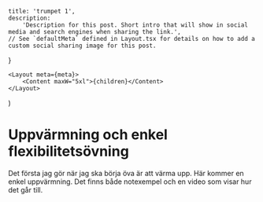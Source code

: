 
<!--
    NOTE: To publish a post, make a copy of this file and save it in the same folder.
    The filename will be determine the post url:
        - `example.mdx` will for example be published under `futurevisions.earth/news/example`
        - `your-post.mdx` will be published under `futurevisions.earth/news/your-post`
        - and so on
-->

    title: 'trumpet 1',
    description:
        'Description for this post. Short intro that will show in social media and search engines when sharing the link.',
    // See `defaultMeta` defined in Layout.tsx for details on how to add a custom social sharing image for this post.
}

<!--
    NOTE: Only `.mdx` posts with a default export will be published.
    NOTE: To save a post as a draft without publishing it, it's possible to comment out the file
-->

    <Layout meta={meta}>
        <Content maxW="5xl">{children}</Content>
    </Layout>
)

# Uppvärmning och enkel flexibilitetsövning

Det första jag gör när jag ska börja öva är att värma upp.
Här kommer en enkel uppvärmning. Det finns både notexempel och en video som visar hur det går till.
